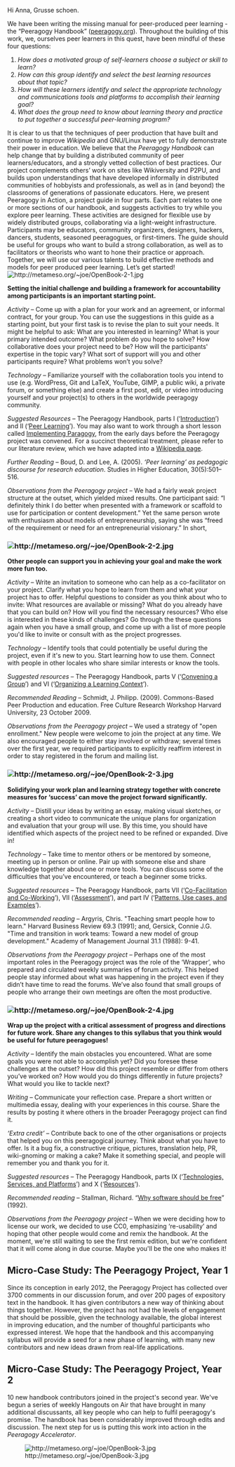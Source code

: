 Hi Anna, Grusse schoen.

We have been writing the missing manual for peer-produced peer learning - the “Peeragogy Handbook” ([http://peeragogy.org/ peeragogy.org]). Throughout the building of this work, we, ourselves peer learners in this quest, have been mindful of these four questions:

# ''How does a motivated group of self-learners choose a subject or skill to learn?''
# ''How can this group identify and select the best learning resources about that topic?''
# ''How will these learners identify and select the appropriate technology and communications tools and platforms to accomplish their learning goal?''
# ''What does the group need to know about learning theory and practice to put together a successful peer-learning program?''

It is clear to us that the techniques of peer production that have built and continue to improve ''Wikipedia'' and GNU/Linux have yet to fully demonstrate their power in education. We believe that the ''Peeragogy Handbook'' can help change that by building a distributed community of peer learners/educators, and a strongly vetted collection of best practices. Our project complements others’ work on sites like Wikiversity and P2PU, and builds upon understandings that have developed informally in distributed communities of hobbyists and professionals, as well as in (and beyond) the classrooms of generations of passionate educators. Here, we present Peeragogy in Action, a project guide in four parts. Each part relates to one or more sections of our handbook, and suggests activities to try while you explore peer learning. These activities are designed for flexible use by widely distributed groups, collaborating via a light-weight infrastructure. Participants may be educators, community organizers, designers, hackers, dancers, students, seasoned peeragogues, or first-timers. The guide should be useful for groups who want to build a strong collaboration, as well as to facilitators or theorists who want to hone their practice or approach. Together, we will use our various talents to build effective methods and models for peer produced peer learning. Let’s get started! [[Image:http://metameso.org/~joe/OpenBook-2-1.jpg]]

'''Setting the initial challenge and building a framework for accountability among participants is an important starting point.'''

''Activity'' – Come up with a plan for your work and an agreement, or informal contract, for your group. You can use the suggestions in this guide as a starting point, but your first task is to revise the plan to suit your needs. It might be helpful to ask: What are you interested in learning? What is your primary intended outcome? What problem do you hope to solve? How collaborative does your project need to be? How will the participants' expertise in the topic vary? What sort of support will you and other participants require? What problems won’t you solve?

''Technology'' – Familiarize yourself with the collaboration tools you intend to use (e.g. WordPress, Git and LaTeX, YouTube, GIMP, a public wiki, a private forum, or something else) and create a first post, edit, or video introducing yourself and your project(s) to others in the worldwide peeragogy community.

''Suggested Resources'' – The Peeragogy Handbook, parts I (‘[http://peeragogy.org/ Introduction]’) and II (‘[http://peeragogy.org/peer-learning/ Peer Learning]’). You may also want to work through a short lesson called [https://en.wikiversity.org/wiki/User:Arided/ImplementingParagogy Implementing Paragogy], from the early days before the Peeragogy project was convened. For a succinct theoretical treatment, please refer to our literature review, which we have adapted into a [http://en.wikipedia.org/wiki/Peer_learning Wikipedia page].

''Further Reading'' – Boud, D. and Lee, A. (2005). ''‘Peer learning’ as pedagogic discourse for research education''. Studies in Higher Education, 30(5):501–516.

''Observations from the Peeragogy project'' – We had a fairly weak project structure at the outset, which yielded mixed results. One participant said: “I definitely think I do better when presented with a framework or scaffold to use for participation or content development.” Yet the same person wrote with enthusiasm about models of entrepreneurship, saying she was “freed of the requirement or need for an entrepreneurial visionary.” In short,

=== [[Image:http://metameso.org/~joe/OpenBook-2-2.jpg]] ===

'''Other people can support you in achieving your goal and make the work more fun too.'''

''Activity'' – Write an invitation to someone who can help as a co-facilitator on your project. Clarify what you hope to learn from them and what your project has to offer. Helpful questions to consider as you think about who to invite: What resources are available or missing? What do you already have that you can build on? How will you find the necessary resources? Who else is interested in these kinds of challenges? Go through the these questions again when you have a small group, and come up with a list of more people you'd like to invite or consult with as the project progresses.

''Technology'' – Identify tools that could potentially be useful during the project, even if it's new to you. Start learning how to use them. Connect with people in other locales who share similar interests or know the tools.

''Suggested resources'' – The Peeragogy Handbook, parts V (‘[http://peeragogy.org/convening-a-group/ Convening a Group]’) and VI (‘[http://peeragogy.org/organizing-a-learning-context/ Organizing a Learning Context]’).

''Recommended Reading'' – Schmidt, J. Philipp. (2009). Commons-Based Peer Production and education. Free Culture Research Workshop Harvard University, 23 October 2009.

''Observations from the Peeragogy project'' – We used a strategy of &quot;open enrollment.&quot; New people were welcome to join the project at any time. We also encouraged people to either stay involved or withdraw; several times over the first year, we required participants to explicitly reaffirm interest in order to stay registered in the forum and mailing list.

=== [[Image:http://metameso.org/~joe/OpenBook-2-3.jpg]] ===

'''Solidifying your work plan and learning strategy together with concrete measures for ‘success’ can move the project forward significantly.'''

''Activity'' – Distill your ideas by writing an essay, making visual sketches, or creating a short video to communicate the unique plans for organization and evaluation that your group will use. By this time, you should have identified which aspects of the project need to be refined or expanded. Dive in!

''Technology'' – Take time to mentor others or be mentored by someone, meeting up in person or online. Pair up with someone else and share knowledge together about one or more tools. You can discuss some of the difficulties that you’ve encountered, or teach a beginner some tricks.

''Suggested resources'' – The Peeragogy Handbook, parts VII (‘[http://peeragogy.org/co-facilitation/ Co-Facilitation and Co-Working]’), VII (‘[http://peeragogy.org/assessment/ Assessment]’), and part IV (‘[http://peeragogy.org/patterns-usecases/ Patterns, Use cases, and Examples]’).

''Recommended reading'' – Argyris, Chris. &quot;Teaching smart people how to learn.&quot; Harvard Business Review 69.3 (1991); and, Gersick, Connie J.G. &quot;Time and transition in work teams: Toward a new model of group development.&quot; Academy of Management Journal 31.1 (1988): 9-41.

''Observations from the Peeragogy project'' – Perhaps one of the most important roles in the Peeragogy project was the role of the ‘Wrapper’, who prepared and circulated weekly summaries of forum activity. This helped people stay informed about what was happening in the project even if they didn’t have time to read the forums. We’ve also found that small groups of people who arrange their own meetings are often the most productive.

=== [[Image:http://metameso.org/~joe/OpenBook-2-4.jpg]] ===

'''Wrap up the project with a critical assessment of progress and directions for future work. Share any changes to this syllabus that you think would be useful for future peeragogues!'''

''Activity'' – Identify the main obstacles you encountered. What are some goals you were not able to accomplish yet? Did you foresee these challenges at the outset? How did this project resemble or differ from others you’ve worked on? How would you do things differently in future projects? What would you like to tackle next?

''Writing'' – Communicate your reflection case. Prepare a short written or multimedia essay, dealing with your experiences in this course. Share the results by posting it where others in the broader Peeragogy project can find it.

''‘Extra credit’'' – Contribute back to one of the other organisations or projects that helped you on this peeragogical journey. Think about what you have to offer. Is it a bug fix, a constructive critique, pictures, translation help, PR, wiki-gnoming or making a cake? Make it something special, and people will remember you and thank you for it.

''Suggested resources'' – The Peeragogy Handbook, parts IX (‘[http://peeragogy.org/resources/technologies/ Technologies, Services, and Platforms]’) and X (‘[http://peeragogy.org/resources/ Resources]’).

''Recommended reading'' – Stallman, Richard. “[http://www.gnu.org/philosophy/shouldbefree.html Why software should be free]” (1992).

''Observations from the Peeragogy project'' – When we were deciding how to license our work, we decided to use CC0, emphasizing ‘re-usability’ and hoping that other people would come and remix the handbook. At the moment, we're still waiting to see the first remix edition, but we're confident that it will come along in due course. Maybe you'll be the one who makes it!

== Micro-Case Study: The Peeragogy Project, Year 1 ==

Since its conception in early 2012, the Peeragogy Project has collected over 3700 comments in our discussion forum, and over 200 pages of expository text in the handbook. It has given contributors a new way of thinking about things together. However, the project has not had the levels of engagement that should be possible, given the technology available, the global interest in improving education, and the number of thoughful participants who expressed interest. We hope that the handbook and this accompanying syllabus will provide a seed for a new phase of learning, with many new contributors and new ideas drawn from real-life applications.

== Micro-Case Study: The Peeragogy Project, Year 2 ==

10 new handbook contributors joined in the project's second year. We've begun a series of weekly Hangouts on Air that have brought in many additional discussants, all key people who can help to fulfil peeragogy's promise. The handbook has been considerably improved through edits and discussion. The next step for us is putting this work into action in the ''Peeragogy Accelerator''.

[[Image:http://metameso.org/~joe/OpenBook-3.jpg|frame|none]]

